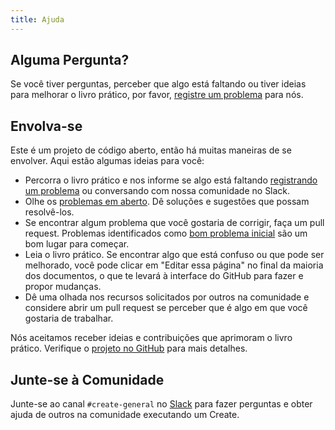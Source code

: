 ```yaml
---
title: Ajuda
---
```


## Alguma Pergunta?
Se você tiver perguntas, perceber que algo está faltando ou tiver ideias para melhorar o
livro prático, por favor, [registre um problema](https://github.com/faithtechcreate/workbook) para nós.

## Envolva-se
Este é um projeto de código aberto, então há muitas maneiras de se envolver. Aqui estão
algumas ideias para você:

- Percorra o livro prático e nos informe se algo está faltando [registrando um problema](https://github.com/faithtechcreate/workbook) 
ou conversando com nossa comunidade no Slack.
- Olhe os [problemas em aberto](https://github.com/FaithTechCreate/workbook/issues). 
Dê soluções e sugestões que possam resolvê-los.
- Se encontrar algum problema que você gostaria de corrigir, faça um pull request. Problemas
identificados como [bom problema inicial](https://github.com/FaithTechCreate/workbook/issues?q=is%3Aissue+is%3Aopen+label%3A%22good+first+issue%22) 
são um bom lugar para começar.
- Leia o livro prático. Se encontrar algo que está confuso ou que pode ser melhorado, você
pode clicar em "Editar essa página" no final da maioria dos documentos, o que te levará à
interface do GitHub para fazer e propor mudanças.
- Dê uma olhada nos recursos solicitados por outros na comunidade e considere abrir um pull
request se perceber que é algo em que você gostaria de trabalhar.

Nós aceitamos receber ideias e contribuições que aprimoram o livro prático. Verifique o
[projeto no GitHub](https://github.com/faithtechcreate/workbook) para mais detalhes.

## Junte-se à Comunidade
Junte-se ao canal `#create-general` no [Slack](https://faithtechhub.slack.com/) para fazer
perguntas e obter ajuda de outros na comunidade executando um Create.
